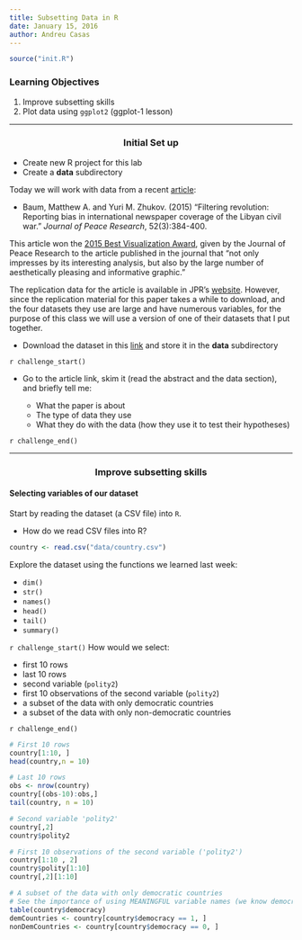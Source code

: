 ```yaml
---
title: Subsetting Data in R
date: January 15, 2016
author: Andreu Casas
---
```



```r
source("init.R")
```

### Learning Objectives

1. Improve subsetting skills
2. Plot data using `ggplot2` (ggplot-1 lesson)

***

<center> <h3> Initial Set up </h3> </center>

- Create new R project for this lab
- Create a **data** subdirectory

Today we will work with data from a recent [article](http://jpr.sagepub.com/content/52/3/384.full):

- Baum, Matthew A. and Yuri M. Zhukov. (2015) "Filtering revolution: Reporting bias in international newspaper coverage of the Libyan civil war." *Journal of Peace Research*, 52(3):384-400.

This article won the [2015 Best Visualization Award](https://www.prio.org/JPR/VisualizationAward/), given by the Journal of Peace Research to the article published in the journal that "not only impresses by its interesting analysis, but also by the large number of aesthetically pleasing and informative graphic."

The replication data for the article is available in JPR's [website](https://www.prio.org/JPR/Datasets/). However, since the replication material for this paper takes a while to download, and the four datasets they use are large and have numerous variables, for the purpose of this class we will use a version of one of their datasets that I put together. 

- Download the dataset in this [link](https://github.com/UW-POLS501/pols_501_wi16/blob/master/lessons/data/country.csv) and store it in the **data** subdirectory

`r challenge_start()`

- Go to the article link, skim it (read the abstract and the data section), and briefly tell me:

    - What the paper is about
    - The type of data they use
    - What they do with the data (how they use it to test their hypotheses)

`r challenge_end()`

***

<center> <h3> Improve subsetting skills </h1> </center>

#### Selecting variables of our dataset

Start by reading the dataset (a CSV file) into `R`. 

- How do we read CSV files into R?

```r
country <- read.csv("data/country.csv")
```

Explore the dataset using the functions we learned last week:

- `dim()`
- `str()`
- `names()`
- `head()`
- `tail()`
- `summary()`

`r challenge_start()`
How would we select:

- first 10 rows
- last 10 rows
- second variable (`polity2`)
- first 10 observations of the second variable (`polity2`)
- a subset of the data with only democratic countries
- a subset of the data with only non-democratic countries

`r challenge_end()`

```r
# First 10 rows
country[1:10, ]
head(country,n = 10)

# Last 10 rows
obs <- nrow(country)
country[(obs-10):obs,]
tail(country, n = 10)

# Second variable 'polity2'
country[,2]
country$polity2

# First 10 observations of the second variable ('polity2')
country[1:10 , 2]
country$polity[1:10]
country[,2][1:10]

# A subset of the data with only democratic countries
# See the importance of using MEANINGFUL variable names (we know democratic values have democracy = 1)
table(country$democracy)
demCountries <- country[country$democracy == 1, ]
nonDemCountries <- country[country$democracy == 0, ]
```



